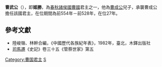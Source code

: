'''曹武公'''（{{bd|？||前528年||catIdx=J}}），即'''姬勝'''，為[[春秋时期|春秋]][[諸侯國|諸侯國]][[曹國|曹國]]君主之一，他為[[曹成公|曹成公]]兒子，承襲曹成公擔任該國君主，在位期間為前554年－前528年，在位27年。

==參考文獻==
*陸峻嶺、林幹合編，《中國歷代各族紀年表》，1982年，臺北，木鐸出版社
*[[司馬遷|司馬遷]]《史記》卷三十五《管蔡世家》第五

{{start box}}
{{s-before|[[曹成公|曹成公]]}}
{{s-title|[[春秋时期|春秋]][[曹國|曹國]]君主|前554年－前528年 }}
{{s-after|[[曹平公|曹平公]]}}
{{end box}}

{{曹国君主}}

[[Category:曹国君主|Category:曹国君主]]
[[Category:姬姓|S]]